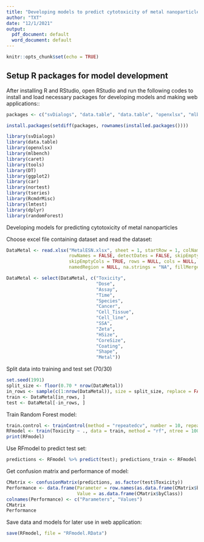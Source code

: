 ```yaml
---
title: "Developing models to predict cytotoxicity of metal nanoparticles"
author: "TXT"
date: "12/1/2021"
output:
  pdf_document: default
  word_document: default
---
```


```r
knitr::opts_chunk$set(echo = TRUE)
```

## Setup R packages for model development

After installing R and RStudio, open RStudio and run the following codes to install and load necessary packages for developing models and making web applications::

```r
packages <- c("svDialogs", "data.table", "data.table", "openxlsx", "mlbench", "caret", "tools", "DT", "magrittr", "ggplot2", "nortest", "tseries", "stringr", "RcmdrMisc", "lmtest", "dplyr", "randomForest", "shiny", "shinydashboard")

install.packages(setdiff(packages, rownames(installed.packages())))

library(svDialogs) 
library(data.table)
library(openxlsx)
library(mlbench)
library(caret)
library(tools)
library(DT)
library(ggplot2)
library(car)
library(nortest)
library(tseries)
library(RcmdrMisc)
library(lmtest)
library(dplyr)
library(randomForest)
```

Developing models for predicting cytotoxicity of metal nanoparticles

Choose excel file containing dataset and read the dataset:
```r
DataMetal <- read.xlsx("MetalESN.xlsx", sheet = 1, startRow = 1, colNames = TRUE,
                       rowNames = FALSE, detectDates = FALSE, skipEmptyRows = TRUE,
                       skipEmptyCols = TRUE, rows = NULL, cols = NULL, check.names = FALSE,
                       namedRegion = NULL, na.strings = "NA", fillMergedCells = FALSE)

DataMetal <- select(DataMetal, c("Toxicity",
                                 "Dose",
                                 "Assay",
                                 "Time",
                                 "Species",
                                 "Cancer",
                                 "Cell_Tissue",
                                 "Cell_line",
                                 "SSA",
                                 "Zeta",
                                 "HSize",
                                 "CoreSize",
                                 "Coating",
                                 "Shape",
                                 "Metal"))
```

Split data into training and test set (70/30)
```r
set.seed(1991)
split_size <- floor(0.70 * nrow(DataMetal))
in_rows <- sample(c(1:nrow(DataMetal)), size = split_size, replace = FALSE)
train <- DataMetal[in_rows, ]
test <- DataMetal[-in_rows, ]
```

Train Random Forest model:
```r
train.control <- trainControl(method = "repeatedcv", number = 10, repeats = 5)
RFmodel <- train(Toxicity ~ ., data = train, method = "rf", ntree = 100, trControl = train.control)
print(RFmodel)
```

Use RFmodel to predict test set:
```r
predictions <- RFmodel %>% predict(test); predictions_train <- RFmodel %>% predict(train)

```

Get confusion matrix and performance of model:
```r
CMatrix <- confusionMatrix(predictions, as.factor(test$Toxicity))
Performance <- data.frame(Parameter = row.names(as.data.frame(CMatrix$byClass)),
                          Value = as.data.frame(CMatrix$byClass))
colnames(Performance) <- c("Parameters", "Values")
CMatrix
Performance
```

Save data and models for later use in web application:
```r
save(RFmodel, file = "RFmodel.RData")
```
